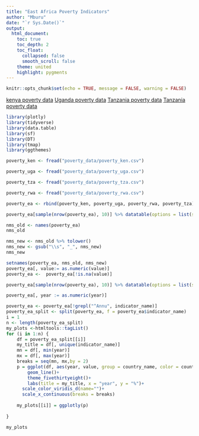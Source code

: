 ```yaml
---
title: "East Africa Poverty Indicators"
author: "Mburu"
date: "`r Sys.Date()`"
output:
  html_document:
    toc: true
    toc_depth: 2
    toc_float:
      collapsed: false
      smooth_scroll: false
    theme: united
    highlight: pygments
---
```


```r
knitr::opts_chunk$set(echo = TRUE, message = FALSE, warning = FALSE)
```

[kenya poverty data](https://data.humdata.org/dataset/world-bank-poverty-indicators-for-kenya)
[Uganda poverty data](https://data.humdata.org/dataset/world-bank-poverty-indicators-for-uganda)
[Tanzania poverty data](https://data.humdata.org/dataset/world-bank-poverty-indicators-for-tanzania)
[Tanzania poverty data](https://data.humdata.org/dataset/world-bank-poverty-indicators-for-rwanda)
```r
library(plotly)
library(tidyverse)
library(data.table)
library(sf)
library(DT)
library(tmap)
library(ggthemes)
```


```r
poverty_ken <- fread("poverty_data/poverty_ken.csv")

poverty_uga <- fread("poverty_data/poverty_uga.csv")

poverty_tza <- fread("poverty_data/poverty_tza.csv")

poverty_rwa <- fread("poverty_data/poverty_rwa.csv")

poverty_ea <- rbind(poverty_ken, poverty_uga, poverty_rwa, poverty_tza)

poverty_ea[sample(nrow(poverty_ea), 10)] %>% datatable(options = list(scrollX = TRUE))
```



```r
nms_old <- names(poverty_ea) 
nms_old

nms_new <- nms_old %>% tolower() 
nms_new <- gsub("\\s", "_", nms_new)
nms_new

setnames(poverty_ea, nms_old, nms_new)
poverty_ea[, value:= as.numeric(value)]
poverty_ea <-  poverty_ea[!is.na(value)]

poverty_ea[sample(nrow(poverty_ea), 10)] %>% datatable(options = list(scrollX = TRUE))

```



```r
poverty_ea[, year := as.numeric(year)]

poverty_ea <- poverty_ea[!grepl("^Annu", indicator_name)]
poverty_ea_split <- split(poverty_ea, f = poverty_ea$indicator_name)
i = 1
n <- length(poverty_ea_split)
my_plots <-htmltools::tagList()
for (i in 1:n) {
    df = poverty_ea_split[[i]]
    my_title = df[, unique(indicator_name)]
    mn = df[, min(year)]
    mx = df[, max(year)]
    breaks = seq(mn, mx,by = 2)
    p = ggplot(df, aes(year, value, group = country_name, color = country_name) ) +
        geom_line()+
        theme_fivethirtyeight()+
        labs(title = my_title, x = "year", y = "%")+
      scale_color_viridis_d(name="")+
      scale_x_continuous(breaks = breaks)
    
    my_plots[[i]] = ggplotly(p)
    
}

my_plots
```

